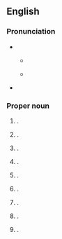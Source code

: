 ==English==
{{wikipedia}}

===Pronunciation===
* {{q|places in the U.S.}}
** {{a|GA}} {{IPA|en|/mɔntˈpiliɚ/}}
** {{a|RP}} {{IPA|en|/mɒntˈpiːlɪə/}}
* {{hyph|en|Mont|pe|lier}}

===Proper noun===
{{en-proper noun}}

# {{place|en|The <<capital city>> of <<s/Vermont>>, <<c/USA>> and the <<county seat>> of <<co/Washington County>>}}.
# {{place|en|area|of|city/Brighton|co/East Sussex|cc/England}}.
# {{place|en|suburb|city/Bristol|cc/England}} {{q|OS grid ref ST5974}}.
# {{place|en|city|s/Idaho}}.
# {{place|en|city|s/Indiana}}.
# {{place|en|city|s/North Dakota}}.
# {{place|en|village|s/Louisiana}}.
# {{place|en|village|s/Ohio}}.
# {{place|en|village|county/County [[Limerick]]|c/Ireland}}.